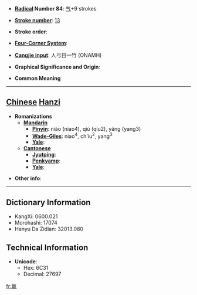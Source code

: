 * '''[[Wiktionary:Chinese radical index| Radical]] Number 84''': [[Wiktionary:Chinese radical index 气|气]]+9 strokes

* '''[[Wiktionary:Chinese total strokes index|Stroke number]]''': [[Wiktionary:Chinese total strokes index 13|13]]

* '''Stroke order''': 

* '''[[Wiktionary:Chinese four corner index|Four-Corner System]]''': 

* '''[[Wiktionary:Chinese Cangjie index|Cangjie input]]''': 人弓日一竹 (ONAMH)

* '''Graphical Significance and Origin''': 

* '''Common Meaning'''

----

== [[Chinese]] [[Hanzi]] ==

* '''Romanizations'''
** '''[[Mandarin]]'''
*** '''[[Pinyin]]''': niào (niao4), qiú (qiu2), yǎng (yang3)
*** '''[[Wade-Giles]]''': niao<sup>4</sup>, ch'iu<sup>2</sup>, yang<sup>3</sup>
*** '''[[Yale]]''': 
** '''[[Cantonese]]'''
*** '''[[Jyutping]]''':
*** '''[[Penkyamp]]''': 
*** '''[[Yale]]''': 

* '''Other info''': 

----

== Dictionary Information ==

* KangXi: 0600.021
* Morohashi: 17074
* Hanyu Da Zidian: 32013.080

== Technical Information ==

* '''Unicode''':
** Hex: 6C31
** Decimal: 27697

[[fr:氱]]
